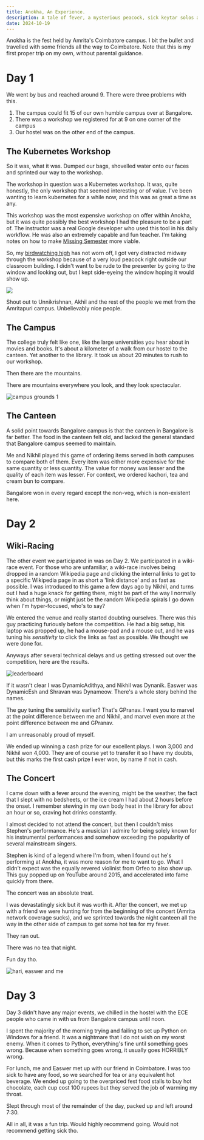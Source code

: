 ```yaml
---
title: Anokha, An Experience.
description: A tale of fever, a mysterious peacock, sick keytar solos and a campus vast enough to fill a month's cardio quota
date: 2024-10-19
---
```


Anokha is the fest held by Amrita's Coimbatore campus. I bit the bullet and travelled with some friends all the way to Coimbatore. Note that this is my first proper trip on my own, without parental guidance.

# Day 1

We went by bus and reached around 9. There were three problems with this.

1. The campus could fit 15 of our own humble campus over at Bangalore.
2. There was a workshop we registered for at 9 on one corner of the campus
3. Our hostel was on the other end of the campus.

## The Kubernetes Workshop

So it was, what it was. Dumped our bags, shovelled water onto our faces and sprinted our way to the workshop.

The workshop in question was a Kubernetes workshop. It was, quite honestly, the only workshop that seemed interesting or of value. I've been wanting to learn kubernetes for a while now, and this was as great a time as any.

This workshop was the most expensive workshop on offer within Anokha, but it was quite possibly the best workshop I had the pleasure to be a part of. The instructor was a real Google developer who used this tool in his daily workflow. He was also an extremely capable and fun teacher. I'm taking notes on how to make [Missing Semester](https://github.com/nairadithya/missing-semester) more viable.

So, my [birdwatching high](https://adithyanair.com/journal/2024-10-11/birdwatching) has not worn off, I got very distracted midway through the workshop because of a very loud peacock right outside our classroom building. I didn't want to be rude to the presenter by going to the window and looking out, but I kept side-eyeing the window hoping it would show up.

![](hackerman.jpg)

Shout out to Unnikrishnan, Akhil and the rest of the people we met from the Amritapuri campus. Unbelievably nice people.

## The Campus

The college truly felt like one, like the large universities you hear about in movies and books. It's about a kilometer of a walk from our hostel to the canteen. Yet another to the library. It took us about 20 minutes to rush to our workshop.

Then there are the mountains.

There are mountains everywhere you look, and they look spectacular.

![campus grounds 1](mountain-1.jpg)

## The Canteen

A solid point towards Bangalore campus is that the canteen in Bangalore is far better. The food in the canteen felt old, and lacked the general standard that Bangalore campus seemed to maintain.

Me and Nikhil played this game of ordering items served in both campuses to compare both of them. Every item was either more expensive for the same quantity or less quantity. The value for money was lesser and the quality of each item was lesser. For context, we ordered kachori, tea and cream bun to compare.

Bangalore won in every regard except the non-veg, which is non-existent here.

# Day 2

## Wiki-Racing

The other event we participated in was on Day 2. We participated in a wiki-race event. For those who are unfamiliar, a wiki-race involves being dropped in a random Wikipedia page and clicking the internal links to get to a specific Wikipedia page in as short a 'link distance' and as fast as possible. I was introduced to this game a few days ago by Nikhil, and turns out I had a huge knack for getting there, might be part of the way I normally think about things, or might just be the random Wikipedia spirals I go down when I'm hyper-focused, who's to say?

We entered the venue and really started doubting ourselves. There was this guy practicing furiously before the competition. He had a big setup, his laptop was propped up, he had a mouse-pad and a mouse out, and he was tuning his _sensitivity_ to click the links as fast as possible. We thought we were done for.

Anyways after several technical delays and us getting stressed out over the competition, here are the results.

![leaderboard](leaderboard.jpeg)

If it wasn't clear I was DynamicAdithya, and Nikhil was Dynanik. Easwer was DynamicEsh and Shravan was Dynameow. There's a whole story behind the names.

The guy tuning the sensitivity earlier? That's GPranav. I want you to marvel at the point difference between me and Nikhil, and marvel even more at the point difference between me and GPranav.

I am unreasonably proud of myself.

We ended up winning a cash prize for our excellent plays. I won 3,000 and Nikhil won 4,000. They are of course yet to transfer it so I have my doubts, but this marks the first cash prize I ever won, by name if not in cash.

## The Concert

I came down with a fever around the evening, might be the weather, the fact that I slept with no bedsheets, or the ice cream I had about 2 hours before the onset. I remember stewing in my own body heat in the library for about an hour or so, craving hot drinks constantly.

I almost decided to not attend the concert, but then I couldn't miss Stephen's performance. He's a musician I admire for being solely known for his instrumental performances and somehow exceeding the popularity of several mainstream singers.

Stephen is kind of a legend where I'm from, when I found out he's performing at Anokha, it was more reason for me to want to go. What I didn't expect was the equally revered violinist from Orfeo to also show up. This guy popped up on YouTube around 2015, and accelerated into fame quickly from there.

The concert was an absolute treat.

I was devastatingly sick but it was worth it. After the concert, we met up with a friend we were hunting for from the beginning of the concert (Amrita network coverage sucks), and we sprinted towards the night canteen all the way in the other side of campus to get some hot tea for my fever.

They ran out.

There was no tea that night.

Fun day tho.

![hari, easwer and me](hari-easwer-me.jpg)

# Day 3

Day 3 didn't have any major events, we chilled in the hostel with the ECE people who came in with us from Bangalore campus until noon.

I spent the majority of the morning trying and failing to set up Python on Windows for a friend. It was a nightmare that I do not wish on my worst enemy. When it comes to Python, everything's fine until something goes wrong. Because when something goes wrong, it usually goes HORRIBLY wrong.

For lunch, me and Easwer met up with our friend in Coimbatore. I was too sick to have any food, so we searched for tea or any equivalent hot beverage. We ended up going to the overpriced fest food stalls to buy hot chocolate, each cup cost 100 rupees but they served the job of warming my throat.

Slept through most of the remainder of the day, packed up and left around 7:30.

All in all, it was a fun trip. Would highly recommend going. Would not recommend getting sick tho.
